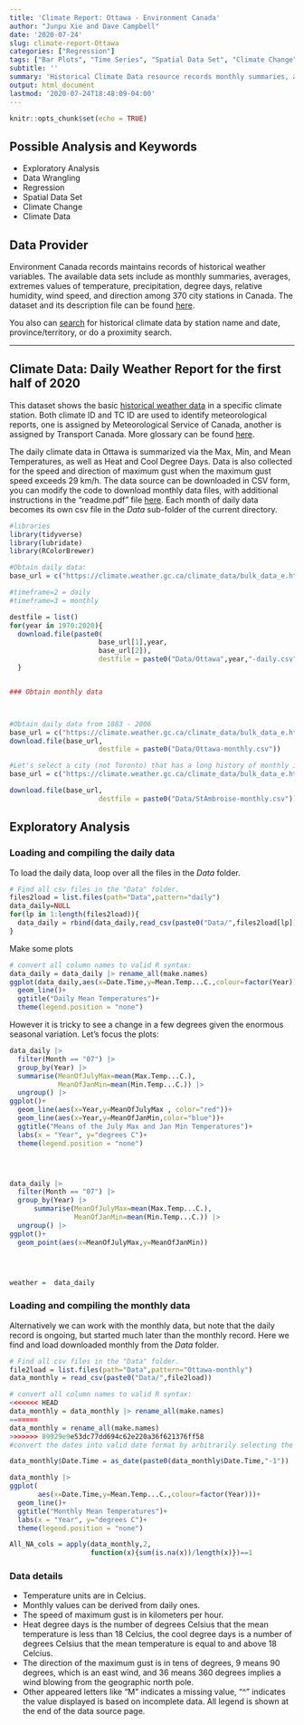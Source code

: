 ```yaml
---
title: 'Climate Report: Ottawa - Environment Canada'
author: "Junpu Xie and Dave Campbell"
date: '2020-07-24'
slug: climate-report-Ottawa
categories: ["Regression"]
tags: ["Bar Plots", "Time Series", "Spatial Data Set", "Climate Change", "Climate Data","Environment Canada", "Forloops","Data Acquisition"]
subtitle: ''
summary: 'Historical Climate Data resource records monthly summaries, averages, extremes values of temperature, precipitation, degree days, relative humidity, wind speed, and direction among 370 city stations in Canada.'
output: html_document
lastmod: '2020-07-24T18:48:09-04:00'
---
```


```r
knitr::opts_chunk$set(echo = TRUE)
```


## Possible Analysis and Keywords

- Exploratory Analysis
- Data Wrangling
- Regression
- Spatial Data Set
- Climate Change
- Climate Data

## Data Provider

Environment Canada records maintains records of historical weather variables. The available data sets include as monthly summaries, averages, extremes values of temperature, precipitation, degree days, relative humidity, wind speed, and direction among 370 city stations in Canada. The dataset and its description file can be found [here](https://climate.weather.gc.ca/index_e.html). 

You also can [search](https://climate.weather.gc.ca/historical_data/search_historic_data_e.html)  for historical climate data by station name and date, province/territory, or do a proximity search.

***

## Climate Data: Daily Weather Report for the first half of 2020

This dataset shows the basic [historical weather data](https://climate.weather.gc.ca/climate_data/bulk_data_e.html?format=csv&stationID=53001&Year=2020&Month=6&Day=1&timeframe=2&submit=Download+Data) in a specific climate station.  Both climate ID and TC ID are used to identify meteorological reports, one is assigned by Meteorological Service of Canada, another is assigned by Transport Canada. More glossary can be found [here](https://climate.weather.gc.ca/glossary_e.html#stnOper).

The daily climate data in Ottawa is summarized via the Max, Min, and Mean Temperatures, as well as Heat and Cool Degree Days.  Data is also collected for the speed and direction of maximum gust when the maximum gust speed exceeds 29 km/h. The data source can be downloaded in CSV form, you can modify the code to download monthly data files, with additional instructions in the "readme.pdf" file  [here](https://drive.google.com/drive/folders/1WJCDEU34c60IfOnG4rv5EPZ4IhhW9vZH).  Each month of daily data becomes its own csv file in the _Data_ sub-folder of the current directory.


```r
#libraries
library(tidyverse)
library(lubridate)
library(RColorBrewer)

```



```r
#Obtain daily data:
base_url = c("https://climate.weather.gc.ca/climate_data/bulk_data_e.html?format=csv&stationID=4333&Year=", "&Month=1&Day=1&timeframe=2&submit=Download+Data")

#timeframe=2 = daily
#timeframe=3 = monthly

destfile = list()
for(year in 1970:2020){
  download.file(paste0(
                      base_url[1],year,
                      base_url[2]),
                      destfile = paste0("Data/Ottawa",year,"-daily.csv"))
  }


### Obtain monthly data



#Obtain daily data from 1883 - 2006
base_url = c("https://climate.weather.gc.ca/climate_data/bulk_data_e.html?format=csv&stationID=4333&timeframe=3&submit=Download+Data")
download.file(base_url,
                      destfile = paste0("Data/Ottawa-monthly.csv"))

#Let's select a city (not Toronto) that has a long history of monthly info that only recently ends
base_url = c("https://climate.weather.gc.ca/climate_data/bulk_data_e.html?format=csv&stationID=5936&timeframe=3&submit=Download+Data")

download.file(base_url,
                      destfile = paste0("Data/StAmbroise-monthly.csv"))
```


## Exploratory Analysis

### Loading and compiling the daily data

To load the daily data, loop over all the files in the _Data_ folder.  


```r
# Find all csv files in the "Data" folder.
files2load = list.files(path="Data",pattern="daily")
data_daily=NULL
for(lp in 1:length(files2load)){
  data_daily = rbind(data_daily,read_csv(paste0("Data/",files2load[lp])))
}

```


Make some plots
```r
# convert all column names to valid R syntax:
data_daily = data_daily |> rename_all(make.names)
ggplot(data_daily,aes(x=Date.Time,y=Mean.Temp...C.,colour=factor(Year)))+
  geom_line()+
  ggtitle("Daily Mean Temperatures")+
  theme(legend.position = "none") 
```


However it is tricky to see a change in a few degrees given the enormous seasonal variation.  Let's focus the plots:


```r

data_daily |> 
  filter(Month == "07") |> 
  group_by(Year) |> 
  summarise(MeanOfJulyMax=mean(Max.Temp...C.),
            MeanOfJanMin=mean(Min.Temp...C.)) |>
  ungroup() |>
ggplot()+
  geom_line(aes(x=Year,y=MeanOfJulyMax , color="red"))+
  geom_line(aes(x=Year,y=MeanOfJanMin,color="blue"))+
  ggtitle("Means of the July Max and Jan Min Temperatures")+
  labs(x = "Year", y="degrees C")+
  theme(legend.position = "none") 




data_daily |> 
  filter(Month == "07") |> 
  group_by(Year) |> 
      summarise(MeanOfJulyMax=mean(Max.Temp...C.),
                MeanOfJanMin=mean(Min.Temp...C.)) |>
  ungroup() |>
ggplot()+
  geom_point(aes(x=MeanOfJulyMax,y=MeanOfJanMin))




weather =  data_daily
```


### Loading and compiling the monthly data

Alternatively we can work with the monthly data, but note that the daily record is ongoing, but started much later than the monthly record.  Here we find and load downloaded monthly from the _Data_ folder.  


```r
# Find all csv files in the "Data" folder.
file2load = list.files(path="Data",pattern="Ottawa-monthly")
data_monthly = read_csv(paste0("Data/",file2load))

# convert all column names to valid R syntax:
<<<<<<< HEAD
data_monthly = data_monthly |> rename_all(make.names)
=======
data_monthly = rename_all(make.names)
>>>>>>> 89929e9e53dc77dd694c62e220a36f621376ff58
#convert the dates into valid date format by arbitrarily selecting the 15th of the month to give it a date

data_monthly$Date.Time = as_date(paste0(data_monthly$Date.Time,"-1"))

data_monthly |> 
ggplot(
       aes(x=Date.Time,y=Mean.Temp...C.,colour=factor(Year)))+
  geom_line()+
  ggtitle("Monthly Mean Temperatures")+
  labs(x = "Year", y="degrees C")+
  theme(legend.position = "none") 

All_NA_cols = apply(data_monthly,2,
                    function(x){sum(is.na(x))/length(x)})==1


```


### Data details

- Temperature units are in Celcius.
- Monthly values can be derived from daily ones.
- The speed of maximum gust is in kilometers per hour.
- Heat degree days is the number of degrees Celsius that the mean temperature is less than 18 Celcius, the cool degree days is a number of degrees Celsius that the mean temperature is equal to and above 18 Celcius.
- The direction of the maximum gust is in tens of degrees, 9 means 90 degrees, which is an east wind, and 36 means 360 degrees implies a wind blowing from the geographic north pole.
- Other appeared letters like "M" indicates a missing value, "^" indicates the value displayed is based on incomplete data. All legend is shown at the end of the data source page.


